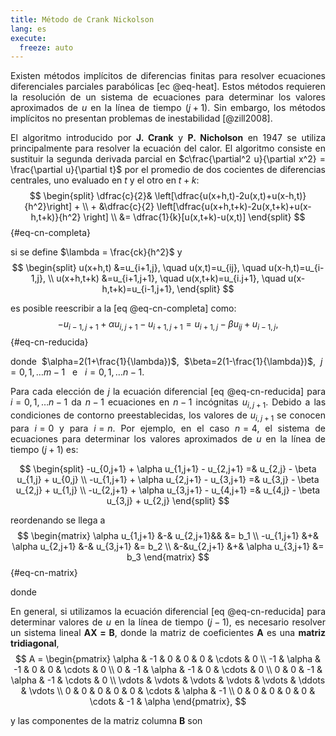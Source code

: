 ```yaml
---
title: Método de Crank Nickolson
lang: es
execute: 
  freeze: auto
---
```

::: {style="text-align: justify"}
Existen métodos implícitos de diferencias finitas para resolver ecuaciones diferenciales parciales parabólicas [ec @eq-heat]. Estos métodos requieren la resolución de un sistema de ecuaciones para determinar los valores aproximados de $u$ en la línea de tiempo $(j + 1)$. Sin embargo, los métodos implícitos no presentan problemas de inestabilidad [@zill2008].

El algoritmo introducido por **J. Crank** y **P. Nicholson** en 1947 se utiliza principalmente para resolver la ecuación del calor. El algoritmo consiste en sustituir la segunda derivada parcial en $c\frac{\partial^2 u}{\partial x^2} = \frac{\partial u}{\partial t}$ por el promedio de dos cocientes de diferencias centrales, uno evaluado en $t$ y el otro en $t+k$:
$$
\begin{split}
\dfrac{c}{2}& \left[\dfrac{u(x+h,t)-2u(x,t)+u(x-h,t)}{h^2}\right] + \\
    + &\dfrac{c}{2} \left[\dfrac{u(x+h,t+k)-2u(x,t+k)+u(x-h,t+k)}{h^2} \right] \\
            &= \dfrac{1}{k}[u(x,t+k)-u(x,t)]
\end{split}
$$ {#eq-cn-completa}

si se define $\lambda = \frac{ck}{h^2}$ y
$$
\begin{split}
u(x+h,t) &=u_{i+1,j}, \quad u(x,t)=u_{ij}, \quad u(x-h,t)=u_{i-1,j}, \\
u(x+h,t+k) &=u_{i+1,j+1}, \quad u(x,t+k)=u_{i.j+1}, \quad u(x-h,t+k)=u_{i-1,j+1},
\end{split}
$$

es posible reescribir a la [eq @eq-cn-completa] como:
$$
-u_{i-1,j+1} + \alpha u_{i,j+1} - u_{i+1,j+1} = u_{i+1,j} - \beta u_{ij} + u_{i-1,j},
$$ {#eq-cn-reducida}

donde $\alpha=2(1+\frac{1}{\lambda})$, $\beta=2(1-\frac{1}{\lambda})$, $j=0,1,\dots m-1 \ \ \ \text{e} \ \ \ i=0,1,\dots n-1$.

Para cada elección de $j$ la ecuación diferencial [eq @eq-cn-reducida] para $i=0,1,\dots n-1$ da $n-1$ ecuaciones en $n-1$ incógnitas $u_{i,j+1}$. Debido a las condiciones de contorno preestablecidas, los valores de $u_{i, j+1}$ se conocen para $i=0$ y para $i=n$. Por ejemplo, en el caso $n=4$, el sistema de ecuaciones para determinar los valores aproximados de $u$ en la línea de tiempo $(j+1)$ es:

$$
\begin{split}
-u_{0,j+1} + \alpha u_{1,j+1} - u_{2,j+1} =& u_{2,j} - \beta u_{1,j} + u_{0,j} \\
-u_{1,j+1} + \alpha u_{2,j+1} - u_{3,j+1} =& u_{3,j} - \beta u_{2,j} + u_{1,j} \\
-u_{2,j+1} + \alpha u_{3,j+1} - u_{4,j+1} =& u_{4,j} - \beta u_{3,j} + u_{2,j}
\end{split}
$$

reordenando se llega a
$$
\begin{matrix}
\alpha u_{1,j+1} &-& u_{2,j+1}&& &= b_1 \\
-u_{1,j+1} &+& \alpha u_{2,j+1} &-& u_{3,j+1} &= b_2 \\
&-&u_{2,j+1} &+& \alpha u_{3,j+1} &= b_3
\end{matrix}
$$ {#eq-cn-matrix}

donde
\begin{align*}
b_1 &= u_{2,j} - \beta u_{1,j} + u_{0,j} + u_{0,j+1}, \\
b_2 &= u_{3,j} - \beta u_{2,j} + u_{1,j}, \\
b_3 &= u_{4,j} - \beta u_{3,j} + u_{2,j} + u_{4,j+1}.
\end{align*}

En general, si utilizamos la ecuación diferencial [eq @eq-cn-reducida]  para determinar valores de $u$ en la línea de tiempo $(j -1)$, es necesario resolver un sistema lineal $\mathbf{AX=B}$, donde la matriz de coeficientes $\mathbf{A}$ es una **matriz tridiagonal**,
$$
A = 
\begin{pmatrix}
\alpha & -1    & 0      & 0      & 0      & \cdots & 0      \\
-1     & \alpha & -1     & 0      & 0      & \cdots & 0      \\
0      & -1     & \alpha & -1     & 0      & \cdots & 0      \\
0      & 0      & -1     & \alpha & -1     & \cdots & 0      \\
\vdots & \vdots & \vdots & \vdots & \vdots & \ddots & \vdots \\
0      & 0      & 0      & 0      & 0      & \cdots & \alpha & -1 \\
0      & 0      & 0      & 0      & 0      & \cdots & -1     & \alpha
\end{pmatrix},
$$

y las componentes de la matriz columna $\mathbf{B}$ son

\begin{align*}
b_1 &= u_{2,j} - \beta u_{1,j} + u_{0,j} + u_{0,j+1}, \\
b_2 &= u_{3,j} - \beta u_{2,j} + u_{1,j}, \\
b_3 &= u_{4,j} - \beta u_{3,j} + u_{2,j}, \\
    &\vdots \\
b_{n-1} &= u_{n,j} - \beta u_{n-1,j} + u_{n-2,j} + u_{n,j+1}.
\end{align*}
:::